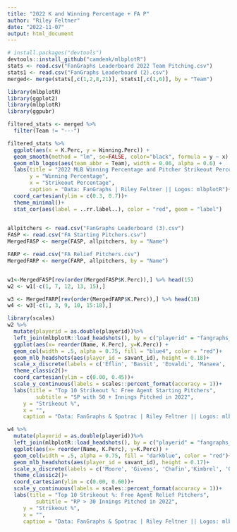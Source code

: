 ```yaml
---
title: "2022 K and Winning Percentage + FA P"
author: "Riley Feltner"
date: "2022-11-07"
output: html_document
---
```


```r
# install.packages("devtools")
devtools::install_github("camdenk/mlbplotR")
stats <- read.csv("FanGraphs Leaderboard 2022 Team Pitching.csv")
stats1 <- read.csv("FanGraphs Leaderboard (2).csv")
merged<- merge(stats[,c(1,2,8,21)], stats1[,c(1,6)], by = "Team")
```


```r
library(mlbplotR)
library(ggplot2)
library(mlbplotR)
library(ggpubr)

filtered_stats <- merged %>%
  filter(Team != "---")

filtered_stats %>% 
  ggplot(aes(x = K.Perc, y = Winning.Perc)) +
  geom_smooth(method = "lm", se=FALSE, color="black", formula = y ~ x) +
  geom_mlb_logos(aes(team_abbr = Team), width = 0.06, alpha = 0.6) +
  labs(title = "2022 MLB Winning Percentage and Pitcher Strikeout Percentage",
       y = "Winning Percentage",
       x = "Strikeout Percentage",
       caption = "Data: FanGraphs | Riley Feltner || Logos: mlbplotR")+
  coord_cartesian(ylim = c(0.3, 0.7))+
  theme_minimal()+
  stat_cor(aes(label = ..rr.label..), color = "red", geom = "label")
    

```

```r
allpitchers <- read.csv("FanGraphs Leaderboard (3).csv")
FASP <- read.csv("FA Starting Pitchers.csv")
MergedFASP <- merge(FASP, allpitchers, by = "Name")

FARP <- read.csv("FA Relief Pitchers.csv")
MergedFARP <- merge(FARP, allpitchers, by = "Name")


w1<-MergedFASP[rev(order(MergedFASP$K.Perc)),] %>% head(15)
w2 <- w1[-c(1, 7, 12, 13, 15),]

w3 <- MergedFARP[rev(order(MergedFARP$K.Perc)),] %>% head(18)
w4 <- w3[-c(1, 3, 9, 10, 15:18),]
```


```r
library(scales)
w2 %>%
  mutate(playerid = as.double(playerid))%>%
  left_join(mlbplotR::load_headshots(), by = c("playerid" = "fangraphs_id"))%>%
  ggplot(aes(x= reorder(Name, K.Perc), y=K.Perc)) +
  geom_col(width = .5, alpha = 0.75, fill = "blue4", color = "red")+
  geom_mlb_headshots(aes(player_id = savant_id), height = 0.18)+
  scale_x_discrete(labels = c('Eflin', 'Bassit', 'Eovaldi', 'Manaea', 'Carrasco', 'Kershaw', 'Verlander', 'Rodon', 'Heaney', 'deGrom'))+
  theme_classic2()+
  coord_cartesian(ylim = c(0.00, 0.45))+
  scale_y_continuous(labels = scales::percent_format(accuracy = 1))+
  labs(title = "Top 10 Strikeout %: Free Agent Starting Pitchers",
         subtitle = "SP with 50 + Innings Pitched in 2022",
     y = "Strikeout %",
     x = "",
     caption = "Data: FanGraphs & Spotrac | Riley Feltner || Logos: mlbplotR")

```

```r
w4 %>%
  mutate(playerid = as.double(playerid))%>%
  left_join(mlbplotR::load_headshots(), by = c("playerid" = "fangraphs_id"))%>%
  ggplot(aes(x= reorder(Name, K.Perc), y=K.Perc)) +
  geom_col(width = .5, alpha = 0.75, fill = "darkblue", color = "red")+
  geom_mlb_headshots(aes(player_id = savant_id), height = 0.17)+
  scale_x_discrete(labels = c('Moore', 'Givens', 'Chafin','Kimbrel', 'Ottavino',  'Robertson', 'Rogers', 'Suarez', 'Jansen', 'Diaz'))+
  theme_classic2()+
  coord_cartesian(ylim = c(0.00, 0.60))+
  scale_y_continuous(labels = scales::percent_format(accuracy = 1))+
  labs(title = "Top 10 Strikeout %: Free Agent Relief Pitchers",
         subtitle = "RP > 30 Innings Pitched in 2022",
     y = "Strikeout %",
     x = "",
     caption = "Data: FanGraphs & Spotrac | Riley Feltner || Logos: mlbplotR")
```


